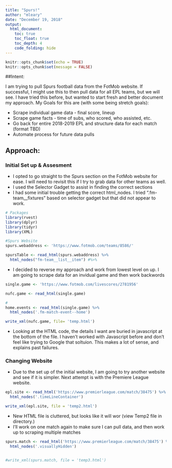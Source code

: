 ```yaml
---
title: "Spurs!"
author: "mleary"
date: "December 19, 2018"
output: 
  html_document:
    toc: true
    toc_float: true
    toc_depth: 4
    code_folding: hide
---
```


```r

knitr::opts_chunk$set(echo = TRUE)
knitr::opts_chunk$set(message = FALSE)
```

##Intent:

I am trying to pull Spurs football data from the FotMob website.  If successful, I might use this to then pull data for all EPL teams, but we will see.  I have tried this before, but wanted to start fresh and better document my approach.  My Goals for this  are (with some being stretch goals):

*  Scrape individual game data - final score, lineup
*  Scrape game facts - time of subs, who scored, who assisted, etc.
*  Go back for entire 2018-2019 EPL and structure data for each match (format TBD)
*  Automate process for future data pulls

## Approach:

### Initial Set up & Assesment

* I opted to go straight to the Spurs section on the FotMob website for ease. I will need to revisit this if I try to grab data for other teams as well.
* I used the Selector Gadget to assist in finding the correct sections
* I had some initial trouble getting the correct html_nodes.  I tried ".fm-team__fixtures" based on selector gadget but that did not appear to work.

```r
# Packages
library(rvest)
library(dplyr)
library(tidyr)
library(XML)

#Spurs Website
spurs.webaddress <- 'https://www.fotmob.com/teams/8586/'

spursTable <- read_html(spurs.webaddress) %>% 
  html_nodes("fm-team__list__item") #%>% 

```

* I decided to reverse my approach and work from lowest level on up.  I am going to scrape data for an invidual game and then work backwords

```r
single.game <- 'https://www.fotmob.com/livescores/2781956'

nufc.game <- read_html(single.game)

#
home.events <- read_html(single.game) %>% 
  html_nodes('.fm-match-event--home')

write_xml(nufc.game, file= 'temp.html')
```

* Looking at the HTML code, the details I want are buried in javascript at the bottom of the file.  I haven't worked with Javascript before and don't feel like trying to Google that soltuion.  This makes a lot of sense, and explains past failures.

### Changing Website
* Due to the set up of the initial website, I am going to try another website and see if it is simpler.  Next attempt is with the Premiere League website.

```r
epl.site <- read_html('https://www.premierleague.com/match/38475') %>% 
  html_nodes('.timeLineContainer') 

write_xml(epl.site, file = 'temp2.html')
```

* New HTML file is cluttered, but looks like it will wor (view Temp2 file in directory.)
* I'll work on one match again to make sure I can pull data, and then work up to scraping multiple matches


```r
spurs.match <- read_html('https://www.premierleague.com/match/38475') %>% 
  html_nodes('.visuallyHidden')


#write_xml(spurs.match, file = 'temp3.html')
```



